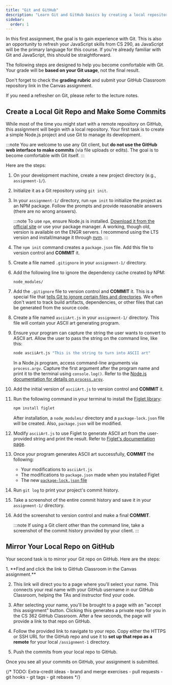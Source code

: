 ```yaml
---
title: "Git and GitHub"
description: "Learn Git and GitHub basics by creating a local repository, making commits with a JavaScript ASCII art generator, and publishing your project to GitHub."
sidebar:
  order: 1
---
```



In this first assignment, the goal is to gain experience with Git. This is also an opportunity to refresh your JavaScript skills from CS 290, as JavaScript will be the primary language for this course. If you're already familiar with Git and JavaScript, this should be straightforward.

The following steps are designed to help you become comfortable with Git. Your grade will be **based on your Git usage**, not the final result.

Don't forget to check the **grading rubric** and submit your GitHub Classroom repository link in the Canvas assignment.

If you need a refresher on Git, please refer to the lecture notes.

## Create a Local Git Repo and Make Some Commits

While most of the time you might start with a remote repository on GitHub, this assignment will begin with a local repository. Your first task is to create a simple Node.js project and use Git to manage its development.

:::note
You are welcome to use any Git client, but **do not use the GitHub web interface to make commits** (via file uploads or edits). The goal is to become comfortable with Git itself.
:::

Here are the steps:

<Steps>

1. On your development machine, create a new project directory (e.g., `assignment-1/`).

2. Initialize it as a Git repository using `git init`.

3. In your `assignment-1/` directory, run `npm init` to initialize the project as an NPM package. Follow the prompts and provide reasonable answers (there are no wrong answers).

    :::note
    To use `npm`, ensure Node.js is installed. [Download it from the official site](https://nodejs.org/en/download) or use your package manager. A working, though old, version is available on the ENGR servers. I recommend using the LTS version and install/manage it through [nvm](https://github.com/nvm-sh/nvm).
    :::

4. The `npm init` command creates a `package.json` file. Add this file to version control and **COMMIT** it.

5. Create a file named `.gitignore` in your `assignment-1/` directory.

6. Add the following line to ignore the dependency cache created by NPM:

    ```plaintext
    node_modules/
    ```

7. Add the `.gitignore` file to version control and **COMMIT** it. This is a special file that [tells Git to ignore certain files and directories](https://git-scm.com/docs/gitignore). We often don't want to track build artifacts, dependencies, or other files that can be generated from the source code.

8. Create a file named `asciiArt.js` in your `assignment-1/` directory. This file will contain your ASCII art generating program.

9. Ensure your program can capture the string the user wants to convert to ASCII art. Allow the user to pass the string on the command line, like this:

    ```bash
    node asciiArt.js "This is the string to turn into ASCII art"
    ```

    In a Node.js program, access command-line arguments via `process.argv`. Capture the first argument after the program name and print it to the terminal using `console.log()`. Refer to the [Node.js documentation for details on `process.argv`](https://nodejs.org/docs/latest-v22.x/api/process.html#processargv).

10. Add the initial version of `asciiArt.js` to version control and **COMMIT** it.

11. Run the following command in your terminal to install the [Figlet library](https://github.com/patorjk/figlet.js):

    ```bash
    npm install figlet
    ```

    After installation, a `node_modules/` directory and a `package-lock.json` file will be created. Also, `package.json` will be modified.

12. Modify `asciiArt.js` to use Figlet to generate ASCII art from the user-provided string and print the result. Refer to [Figlet's documentation page](https://github.com/patorjk/figlet.js).

13. Once your program generates ASCII art successfully, **COMMIT** the following:

    - Your modifications to `asciiArt.js`
    - The modifications to `package.json` made when you installed Figlet
    - The new [`package-lock.json` file](https://docs.npmjs.com/cli/v11/configuring-npm/package-lock-json)


14. Run `git log` to print your project's commit history.

15. Take a screenshot of the entire commit history and save it in your `assignment-1/` directory.

16. Add the screenshot to version control and make a final **COMMIT**.

    :::note
    If using a Git client other than the command line, take a screenshot of the commit history provided by your client.
    :::

</Steps>

## Mirror Your Local Repo on GitHub

Your second task is to mirror your Git repo on GitHub. Here are the steps:

<Steps>
1. **Find and click the link to GitHub Classroom in the Canvas assignment.**
    
2. This link will direct you to a page where you'll select your name. This connects your real name with your GitHub username in our GitHub Classroom, helping the TAs and instructor find your code.

3. After selecting your name, you'll be brought to a page with an "accept this assignment" button. Clicking this generates a private repo for you in the CS 362 GitHub Classroom. After a few seconds, the page will provide a link to that repo on GitHub.

4. Follow the provided link to navigate to your repo. Copy either the HTTPS or SSH URL for the GitHub repo and use it to **set up that repo as a remote** for your local `/assignment-1` directory. 

5. Push the commits from your local repo to GitHub.

</Steps>

Once you see all your commits on GitHub, your assignment is submitted.

{/* TODO: Extra-credit ideas
    - brand and merge exercises
    - pull requests
    - git hooks
    - git tags
    - git rebases */}